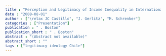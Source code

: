 ```yaml
---
title : "Perception and Legitimacy of Income Inequality in International Comparison"
date : "2008-08-01"
author : ["\relax JC Castillo", "J. Gerlitz", "M. Schrenker"]
categories : ["Presentation"]
publication : " . Boston"
publication_short : " . Boston"
abstract : "(Abstract not available)"
abstract_short : ""
tags : ["legitimacy ideology Chile"]
---
```

